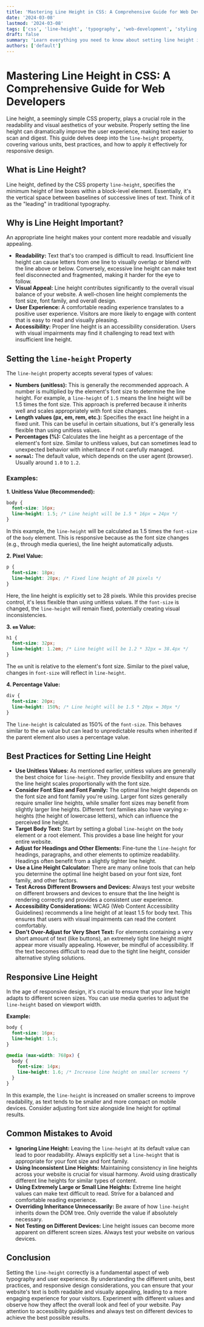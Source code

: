 ```yaml
---
title: 'Mastering Line Height in CSS: A Comprehensive Guide for Web Developers'
date: '2024-03-08'
lastmod: '2024-03-08'
tags: ['css', 'line-height', 'typography', 'web-development', 'styling', 'text-formatting', 'responsive-design']
draft: false
summary: 'Learn everything you need to know about setting line height in CSS to improve readability and visual appeal on your website.  This comprehensive guide covers different units, best practices, and practical examples for responsive design.'
authors: ['default']
---
```


# Mastering Line Height in CSS: A Comprehensive Guide for Web Developers

Line height, a seemingly simple CSS property, plays a crucial role in the readability and visual aesthetics of your website. Properly setting the line height can dramatically improve the user experience, making text easier to scan and digest.  This guide delves deep into the `line-height` property, covering various units, best practices, and how to apply it effectively for responsive design.

## What is Line Height?

Line height, defined by the CSS property `line-height`, specifies the minimum height of line boxes within a block-level element.  Essentially, it's the vertical space between baselines of successive lines of text.  Think of it as the "leading" in traditional typography.

## Why is Line Height Important?

An appropriate line height makes your content more readable and visually appealing.

*   **Readability:**  Text that's too cramped is difficult to read.  Insufficient line height can cause letters from one line to visually overlap or blend with the line above or below.  Conversely, excessive line height can make text feel disconnected and fragmented, making it harder for the eye to follow.
*   **Visual Appeal:** Line height contributes significantly to the overall visual balance of your website. A well-chosen line height complements the font size, font family, and overall design.
*   **User Experience:** A comfortable reading experience translates to a positive user experience.  Visitors are more likely to engage with content that is easy to read and visually pleasing.
*   **Accessibility:**  Proper line height is an accessibility consideration.  Users with visual impairments may find it challenging to read text with insufficient line height.

## Setting the `line-height` Property

The `line-height` property accepts several types of values:

*   **Numbers (unitless):**  This is generally the recommended approach. A number is multiplied by the element's font size to determine the line height. For example, a `line-height` of `1.5` means the line height will be 1.5 times the font size. This approach is preferred because it inherits well and scales appropriately with font size changes.
*   **Length values (px, em, rem, etc.):**  Specifies the exact line height in a fixed unit.  This can be useful in certain situations, but it's generally less flexible than using unitless values.
*   **Percentages (%):**  Calculates the line height as a percentage of the element's font size.  Similar to unitless values, but can sometimes lead to unexpected behavior with inheritance if not carefully managed.
*   **`normal`:**  The default value, which depends on the user agent (browser).  Usually around `1.0` to `1.2`.

### Examples:

**1. Unitless Value (Recommended):**

```css
body {
  font-size: 16px;
  line-height: 1.5; /* Line height will be 1.5 * 16px = 24px */
}
```

In this example, the `line-height` will be calculated as 1.5 times the `font-size` of the `body` element.  This is responsive because as the font size changes (e.g., through media queries), the line height automatically adjusts.

**2. Pixel Value:**

```css
p {
  font-size: 18px;
  line-height: 28px; /* Fixed line height of 28 pixels */
}
```

Here, the line height is explicitly set to 28 pixels.  While this provides precise control, it's less flexible than using unitless values.  If the `font-size` is changed, the `line-height` will remain fixed, potentially creating visual inconsistencies.

**3. `em` Value:**

```css
h1 {
  font-size: 32px;
  line-height: 1.2em; /* Line height will be 1.2 * 32px = 38.4px */
}
```

The `em` unit is relative to the element's font size. Similar to the pixel value, changes in `font-size` will reflect in `line-height`.

**4. Percentage Value:**

```css
div {
  font-size: 20px;
  line-height: 150%; /* Line height will be 1.5 * 20px = 30px */
}
```

The `line-height` is calculated as 150% of the `font-size`. This behaves similar to the `em` value but can lead to unpredictable results when inherited if the parent element also uses a percentage value.

## Best Practices for Setting Line Height

*   **Use Unitless Values:** As mentioned earlier, unitless values are generally the best choice for `line-height`.  They provide flexibility and ensure that the line height scales proportionally with the font size.
*   **Consider Font Size and Font Family:**  The optimal line height depends on the font size and font family you're using. Larger font sizes generally require smaller line heights, while smaller font sizes may benefit from slightly larger line heights.  Different font families also have varying x-heights (the height of lowercase letters), which can influence the perceived line height.
*   **Target Body Text:**  Start by setting a global `line-height` on the `body` element or a root element.  This provides a base line height for your entire website.
*   **Adjust for Headings and Other Elements:**  Fine-tune the `line-height` for headings, paragraphs, and other elements to optimize readability.  Headings often benefit from a slightly tighter line height.
*   **Use a Line Height Calculator:** There are many online tools that can help you determine the optimal line height based on your font size, font family, and other factors.
*   **Test Across Different Browsers and Devices:**  Always test your website on different browsers and devices to ensure that the line height is rendering correctly and provides a consistent user experience.
*   **Accessibility Considerations:** WCAG (Web Content Accessibility Guidelines) recommends a line height of at least 1.5 for body text.  This ensures that users with visual impairments can read the content comfortably.
*   **Don't Over-Adjust for Very Short Text:** For elements containing a very short amount of text (like buttons), an extremely tight line height might appear more visually appealing.  However, be mindful of accessibility.  If the text becomes difficult to read due to the tight line height, consider alternative styling solutions.

## Responsive Line Height

In the age of responsive design, it's crucial to ensure that your line height adapts to different screen sizes.  You can use media queries to adjust the `line-height` based on viewport width.

**Example:**

```css
body {
  font-size: 16px;
  line-height: 1.5;
}

@media (max-width: 768px) {
  body {
    font-size: 14px;
    line-height: 1.6; /* Increase line height on smaller screens */
  }
}
```

In this example, the `line-height` is increased on smaller screens to improve readability, as text tends to be smaller and more compact on mobile devices.  Consider adjusting font size alongside line height for optimal results.

## Common Mistakes to Avoid

*   **Ignoring Line Height:**  Leaving the `line-height` at its default value can lead to poor readability.  Always explicitly set a `line-height` that is appropriate for your font size and font family.
*   **Using Inconsistent Line Heights:**  Maintaining consistency in line heights across your website is crucial for visual harmony. Avoid using drastically different line heights for similar types of content.
*   **Using Extremely Large or Small Line Heights:**  Extreme line height values can make text difficult to read.  Strive for a balanced and comfortable reading experience.
*   **Overriding Inheritance Unnecessarily:** Be aware of how `line-height` inherits down the DOM tree. Only override the value if absolutely necessary.
*   **Not Testing on Different Devices:** Line height issues can become more apparent on different screen sizes. Always test your website on various devices.

## Conclusion

Setting the `line-height` correctly is a fundamental aspect of web typography and user experience. By understanding the different units, best practices, and responsive design considerations, you can ensure that your website's text is both readable and visually appealing, leading to a more engaging experience for your visitors.  Experiment with different values and observe how they affect the overall look and feel of your website.  Pay attention to accessibility guidelines and always test on different devices to achieve the best possible results.